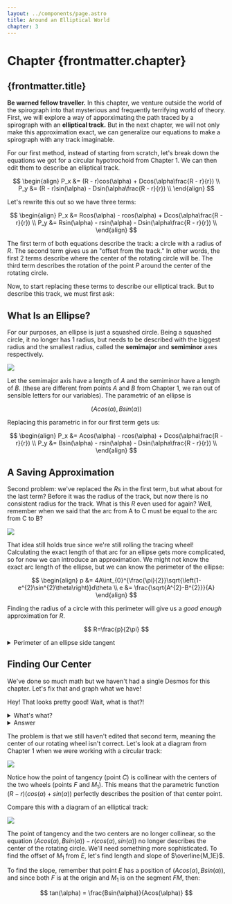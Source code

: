 ```yaml
---
layout: ../components/page.astro
title: Around an Elliptical World
chapter: 3
---
```



# Chapter {frontmatter.chapter}

## {frontmatter.title}

**Be warned fellow traveller.** In this chapter, we venture outside the world of the spirograph into that mysterious and frequently terrifying world of theory. First, we will explore a way of apporximating the path traced by a spirograph with an **elliptical track.** But in the next chapter, we will not only make this approximation exact, we can generalize our equations to make a spirograph with any track imaginable.

For our first method, instead of starting from scratch, let's break down the equations we got for a circular hypotrochoid from Chapter 1. We can then edit them to describe an elliptical track.

$$
\begin{align}
P_x &= (R - r)cos(\alpha) + Dcos(\alpha\frac{R - r}{r}) \\
P_y &= (R - r)sin(\alpha) - Dsin(\alpha\frac{R - r}{r}) \\
\end{align}
$$

Let's rewrite this out so we have three terms:

$$
\begin{align}
P_x &= Rcos(\alpha) - rcos(\alpha) + Dcos(\alpha\frac{R - r}{r}) \\
P_y &= Rsin(\alpha) - rsin(\alpha) - Dsin(\alpha\frac{R - r}{r}) \\
\end{align}
$$

The first term of both equations describe the track: a circle with a radius of $R$. The second term gives us an "offset from the track." In other words, the first 2 terms describe where the center of the rotating circle will be. The third term describes the rotation of the point $P$ around the center of the rotating circle.

Now, to start replacing these terms to describe our elliptical track. But to describe this track, we must first ask:

## What Is an Ellipse?

For our purposes, an ellipse is just a squashed circle. Being a squashed circle, it no longer has 1 radius, but needs to be described with the biggest radius and the smallest radius, called the **semimajor** and **semiminor** axes respectively.

<img src="/spirographs/assets/ellipse1.jpg" />

Let the semimajor axis have a length of $A$ and the semiminor have a length of $B$. (these are different from points $A$ and $B$ from Chapter 1, we ran out of sensible letters for our variables). The parametric of an ellipse is

$$
(Acos(\alpha), Bsin(\alpha))
$$

Replacing this parametric in for our first term gets us:

$$
\begin{align}
P_x &= Acos(\alpha) - rcos(\alpha) + Dcos(\alpha\frac{R - r}{r}) \\
P_y &= Bsin(\alpha) - rsin(\alpha) - Dsin(\alpha\frac{R - r}{r}) \\
\end{align}
$$

## A Saving Approximation

Second problem: we've replaced the $R$s in the first term, but what about for the last term? Before it was the radius of the track, but now there is no consistent radius for the track. What is this $R$ even used for again? Well, remember when we said that the arc from A to C must be equal to the arc from C to B?

<img src="/spirographs/assets/inner4.jpg" />

That idea still holds true since we're still rolling the tracing wheel! Calculating the exact length of that arc for an ellipse gets more complicated, so for now we can introduce an approximation. We might not know the exact arc length of the ellipse, but we can know the perimeter of the ellipse:

$$
\begin{align}
p &= 4A\int_{0}^{\frac{\pi}{2}}\sqrt{\left(1-e^{2}\sin^{2}\theta\right)}d\theta \\
e &= \frac{\sqrt{A^{2}-B^{2}}}{A}
\end{align}
$$

Finding the radius of a circle with this perimeter will give us a _good enough_ approximation for $R$.

$$
R=\frac{p}{2\pi}
$$

<details>
    <summary>Perimeter of an ellipse side tangent</summary>
    What we show above is known as the **elliptic integral**, and it gives off the accurate value for the perimeter. It's
    derived from finding the length of the parametric curve, which we discuss a little in the next chapter. The elliptic
    integral is famous because [it can't be written in elementary functions](http://web.tecnico.ulisboa.pt/~mcasquilho/compute/com/,ellips/PerimeterOfEllipse.pdf),
    [but that hasn't stopped mathematicians from trying](https://www.youtube.com/watch?v=5nW3nJhBHL0)!
</details>

## Finding Our Center

We've done so much math but we haven't had a single Desmos for this chapter. Let's fix that and graph what we have!

<Desmos link="https://www.desmos.com/calculator/iplei5znwu" />

Hey! That looks pretty good! Wait, what is that?!

<details>
    <summary>What's what?</summary>
    Try making the track super squished by making $A$ large and $B$ small. Making $r$ larger too might make it easier to
    see. Try it with different rotations along the track by changing $T$.
</details>
<details>
    <summary>Answer</summary>
    <img src="/spirographs/assets/ellipse2.jpg" />
    The rotating circle is clipping through the track!
</details>

The problem is that we still haven't edited that second term, meaning the center of our rotating wheel isn't correct. Let's look at a diagram from Chapter 1 when we were working with a circular track:

<img src="/spirographs/assets/inner2.jpg" />

Notice how the point of tangency (point $C$) is collinear with the centers of the two wheels (points $F$ and $M_1$). This means that the parametric function $(R - r)(cos(\alpha) + sin(\alpha))$ perfectly describes the position of that center point.

Compare this with a diagram of an elliptical track:

<img src="/spirographs/assets/ellipse3.jpg" />

The point of tangency and the two centers are no longer collinear, so the equation $(Acos(\alpha), Bsin(\alpha)) - r(cos(\alpha), sin(\alpha))$ no longer describes the center of the rotating circle. We'll need something more sophisticated. To find the offset of $M_1$ from $E$, let's find length and slope of $\overline{M_1E}$.

To find the slope, remember that point $E$ has a position of $(Acos(\alpha), Bsin(\alpha))$, and since both $F$ is at the origin and $M_1$ is on the segment $FM$, then:

$$
tan(\alpha) = \frac{Bsin(\alpha)}{Acos(\alpha)}
$$
